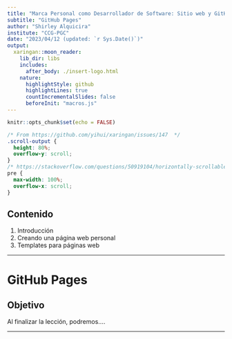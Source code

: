 ```yaml
---
title: "Marca Personal como Desarrollador de Software: Sitio web y GitHub"
subtitle: "GitHub Pages"
author: "Shirley Alquicira"
institute: "CCG-PGC"
date: "2023/04/12 (updated: `r Sys.Date()`)"
output:
  xaringan::moon_reader:
    lib_dir: libs
    includes:
      after_body: ./insert-logo.html
    nature:
      highlightStyle: github
      highlightLines: true
      countIncrementalSlides: false
      beforeInit: "macros.js"
---
```


```r
knitr::opts_chunk$set(echo = FALSE)
```


```css
/* From https://github.com/yihui/xaringan/issues/147  */
.scroll-output {
  height: 80%;
  overflow-y: scroll;
}
/* https://stackoverflow.com/questions/50919104/horizontally-scrollable-output-on-xaringan-slides */
pre {
  max-width: 100%;
  overflow-x: scroll;
}
```

## Contenido

1. Introducción  
2. Creando una página web personal  
3. Templates para páginas web  

 
---

# GitHub Pages

## Objetivo
Al finalizar la lección, podremos....


---